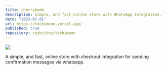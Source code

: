 ```yaml
---
title: cherrybomb
description: Simple, and fast online store with WhatsApp integration.
date: "2023-07-01"
url: https://techimoon.vercel.app/
published: true
repository: reybritez/techimoon
---
```



[![](https://techimoon.vercel.app//images/landing/app.png)](https://techimoon.vercel.app/)

A simple, and fast, online store with checkout integration for sending confirmation messages via whatsapp.
